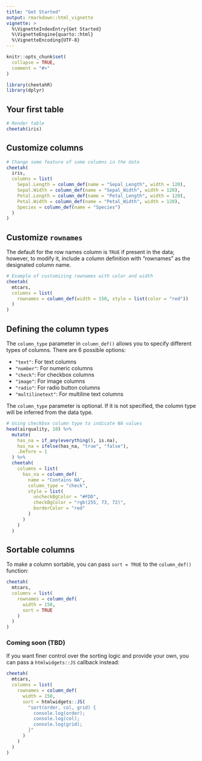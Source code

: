 ```yaml
---
title: "Get Started"
output: rmarkdown::html_vignette
vignette: >
  %\VignetteIndexEntry{Get Started}
  %\VignetteEngine{quarto::html}
  %\VignetteEncoding{UTF-8}
---
```


```r
knitr::opts_chunk$set(
  collapse = TRUE,
  comment = "#>"
)
```

```r
library(cheetahR)
library(dplyr)
```

## Your first table

```r
# Render table
cheetah(iris)
```

## Customize columns

```r
# Change some feature of some columns in the data
cheetah(
  iris,
  columns = list(
    Sepal.Length = column_def(name = "Sepal_Length", width = 120),
    Sepal.Width = column_def(name = "Sepal_Width", width = 120),
    Petal.Length = column_def(name = "Petal_Length", width = 120),
    Petal.Width = column_def(name = "Petal_Width", width = 120),
    Species = column_def(name = "Species")
  )
)
```

## Customize `rownames`

The default for the row names column is `TRUE` if present in the data; however, to modify it, include a column definition with "rownames" as the designated column name.

```r
# Example of customizing rownames with color and width
cheetah(
  mtcars,
  columns = list(
    rownames = column_def(width = 150, style = list(color = "red"))
  )
)
```

## Defining the column types

The `column_type` parameter in `column_def()` allows you to specify different types of columns. There are 6 possible options:

- `"text"`: For text columns
- `"number"`: For numeric columns
- `"check"`: For checkbox columns
- `"image"`: For image columns
- `"radio"`: For radio button columns
- `"multilinetext"`: For multiline text columns

The `column_type` parameter is optional. If it is not specified, the column type will be inferred from the data type.

```r
# Using checkbox column type to indicate NA values
head(airquality, 10) %>%
  mutate(
    has_na = if_any(everything(), is.na),
    has_na = ifelse(has_na, "true", "false"),
    .before = 1
  ) %>%
  cheetah(
    columns = list(
      has_na = column_def(
        name = "Contains NA",
        column_type = "check",
        style = list(
          uncheckBgColor = "#FDD",
          checkBgColor = "rgb(255, 73, 72)",
          borderColor = "red"
        )
      )
    )
  )
```

## Sortable columns

To make a column sortable, you can pass `sort = TRUE` to the `column_def()` function:

```r
cheetah(
  mtcars,
  columns = list(
    rownames = column_def(
      width = 150,
      sort = TRUE
    )
  )
)
```

### Coming soon (TBD)

If you want finer control over the sorting logic and provide your own, you can pass a `htmlwidgets::JS` callback instead:

```r
cheetah(
  mtcars,
  columns = list(
    rownames = column_def(
      width = 150,
      sort = htmlwidgets::JS(
        "sort(order, col, grid) {
          console.log(order);
          console.log(col);
          console.log(grid);
        }"
      )
    )
  )
)
```
